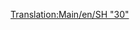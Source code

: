 [[Translation:Main/en/SH "30"]]{{en/-}}{{hu/Navbox Mozdonyok}}
{{hu/Vonatok|Name=SH "30"
|Image=[[File:en/Sh30.png]]
|Cost=£30,468 ($60.936) 
|Speed=160 km/h (100 mph)
|Weight=84 t
|Power=3,600 LE (2.685 kW)
|Annual=£2,531 ($5.062)
|Designed=1965
|Lifespan=23
|Capacity=N/A
|Leírás=Általában ez az első villamosmozdony, mely a játékban a játékos számára elérhetővé válik. Nem annyira gyors, mint a dízel [[Main/hu/Floss "47"|Floss "47"]], viszont 28 tonnával könnyebb, és sokkal, 1080 LE-vel erősebb. Használata így a játékmenetben azonnali javulást eredményez, és általában jó választás a hosszabb, lassabb vonatok esetén.

|Valósság=Az SH "30" valójában a [http://hu.wikipedia.org/wiki/British_Rail_86_sorozat British Rail 86 sorozat], egy 160 km/h végsebességre képes villamosmozdony, amit elsősorban arra terveztek, hogy expressz vonatokat húzzon föl s alá a [http://hu.wikipedia.org/wiki/West_Coast_Main_Line West Coast Main Line]-on, Anglia legforgalmasabb fővonalán. A British Rail 101 sorozathoz hasonlóan (melynek OpenTTD-beli megfelelője a [[Main/hu/Manley-Morel DMU|Manley-Morel DMU]]) ezek a gépek a korai 1960-as évekre datálhatók, a West Coast Main Line eredeti villamossági rendszerével együtt. Hihetetlen, de néhányat időnként még ma is látni a West Coast Main Line-on. Leginkább Kelet-Angliában van még használatban.
}}